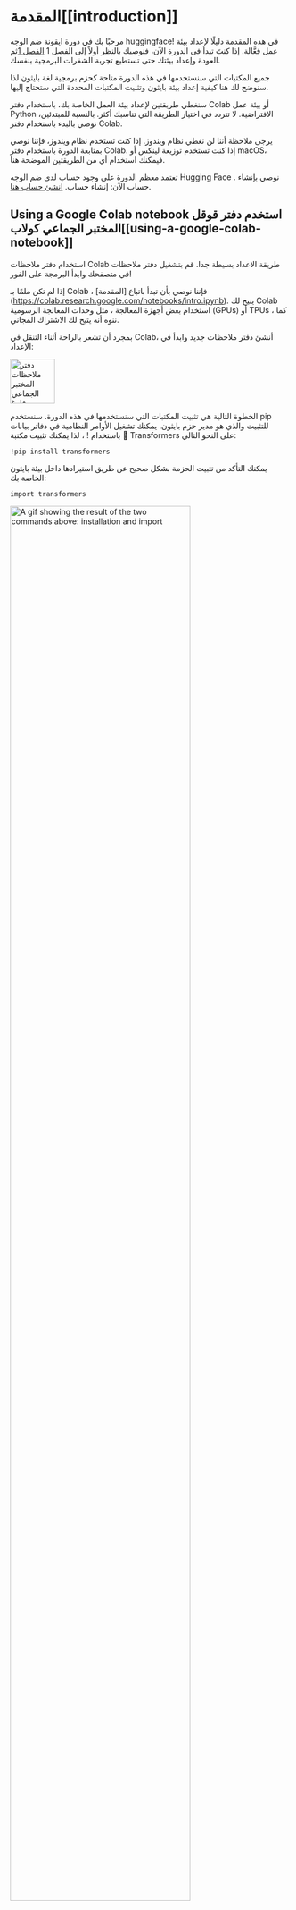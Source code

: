# المقدمة[[introduction]]
مرحبًا بك في دورة ايقونة ضم الوجه
 huggingface!
 في هذه المقدمة دليلًا لإعداد بيئة عمل فعَّالة. إذا كنتَ تبدأ في الدورة الآن، فنوصيك بالنظر أولاً إلى الفصل 1 [الفصل 1](/course/chapter1)ثم العودة وإعداد بيئتك حتى تستطيع تجربة الشفرات البرمجية بنفسك.

جميع المكتبات التي سنستخدمها في هذه الدورة متاحة كحزم برمجية لغة بايثون لذا سنوضح لك هنا كيفية إعداد بيئة بايثون وتثبيت المكتبات المحددة التي ستحتاج إليها.


سنغطي طريقتين لإعداد بيئة العمل الخاصة بك، باستخدام دفتر Colab أو بيئة عمل Python الافتراضية. لا تتردد في اختيار الطريقة التي تناسبك أكثر. بالنسبة للمبتدئين، نوصي بالبدء باستخدام دفتر Colab.


يرجى ملاحظة أننا لن نغطي نظام ويندوز. إذا كنت تستخدم نظام ويندوز، فإننا نوصي بمتابعة الدورة باستخدام دفتر Colab. إذا كنت تستخدم توزيعة لينكس أو macOS، فيمكنك استخدام أي من الطريقتين الموضحة هنا.

تعتمد معظم الدورة على وجود حساب لدى ضم الوجه Hugging Face . نوصي بإنشاء حساب الآن: إنشاء حساب.
 [انشئ حساب هنا](https://huggingface.co/join).

## Using a Google Colab notebook استخدم دفتر قوقل المختبر الجماعي كولاب[[using-a-google-colab-notebook]]

استخدام دفتر ملاحظات Colab طريقة الاعداد بسيطة جدا. قم بتشغيل دفتر ملاحظات في متصفحك وابدأ البرمجة على الفور!

إذا لم تكن ملمًا بـ Colab ، فإننا نوصي بأن تبدأ باتباع [المقدمة] (https://colab.research.google.com/notebooks/intro.ipynb). يتيح لك Colab استخدام بعض أجهزة المعالجة ، مثل وحدات المعالجة الرسومية (GPUs) أو TPUs ، كما ننوه أنه يتيح لك الاشتراك المجاني.

بمجرد أن تشعر بالراحة أثناء التنقل في Colab، أنشئ دفتر ملاحظات جديد وابدأ في الإعداد:

<div class = "flex justify-center">
<img src = "https://huggingface.co/datasets/huggingface-course/documentation-images/resolve/main/en/chapter0/new_colab.png" alt = "دفتر ملاحظات المختبر الجماعي فارغ" width = "80٪" />
</div>


الخطوة التالية هي تثبيت المكتبات التي سنستخدمها في هذه الدورة. سنستخدم pip للتثبيت والذي هو مدير حزم بايثون. يمكنك تشغيل الأوامر النظامية في دفاتر بيانات باستخدام  ! ، لذا يمكنك تثبيت مكتبة 🤗 Transformers على النحو التالي:



```
!pip install transformers
```

يمكنك التأكد من تثبيت الحزمة بشكل صحيح عن طريق استيرادها داخل بيئة بايثون الخاصة بك:


```
import transformers
```

<div class="flex justify-center">
<img src="https://huggingface.co/datasets/huggingface-course/documentation-images/resolve/main/en/chapter0/install.gif" alt="A gif showing the result of the two commands above: installation and import" width="80%"/>
</div>

يتم تثبيت إصدار خفيف جدًا من 🤗 Transformers. على وجه الخصوص ، لم يتم تثبيت أي إطارات تعلم الآلة الخاصة (مثل PyTorch أو TensorFlow). نظرًا لأننا سنستخدم العديد من الميزات المختلفة للمكتبة ، فإننا نوصي بتثبيت الإصدار التطويري ، والذي يأتي مع جميع البرامج اللازمة لأي حالة يمكن تخيلها تقريبًا:

```
!pip install transformers[sentencepiece]
```
هذا سيستغرق بعض الوقت ، ولكن بعد ذلك ستكون جاهزًا للبدء في بقية الدورة!

سأكمل الترجمة لاحقا من هنا ######

## Using a Python virtual environment استخدام بيئة بايثون الافتراضية[[using-a-python-virtual-environment]]

If you prefer to use a Python virtual environment, the first step is to install Python on your system. We recommend following [this guide](https://realpython.com/installing-python/) to get started.

Once you have Python installed, you should be able to run Python commands in your terminal. You can start by running the following command to ensure that it is correctly installed before proceeding to the next steps: `python --version`. This should print out the Python version now available on your system.

When running a Python command in your terminal, such as `python --version`, you should think of the program running your command as the "main" Python on your system. We recommend keeping this main installation free of any packages, and using it to create separate environments for each application you work on — this way, each application can have its own dependencies and packages, and you won't need to worry about potential compatibility issues with other applications.

In Python this is done with [*virtual environments*](https://docs.python.org/3/tutorial/venv.html), which are self-contained directory trees that each contain a Python installation with a particular Python version alongside all the packages the application needs. Creating such a virtual environment can be done with a number of different tools, but we'll use the official Python package for that purpose, which is called [`venv`](https://docs.python.org/3/library/venv.html#module-venv).

First, create the directory you'd like your application to live in — for example, you might want to make a new directory called *transformers-course* at the root of your home directory:

```
mkdir ~/transformers-course
cd ~/transformers-course
```

From inside this directory, create a virtual environment using the Python `venv` module:

```
python -m venv .env
```

You should now have a directory called *.env* in your otherwise empty folder:

```
ls -a
```

```out
.      ..    .env
```

You can jump in and out of your virtual environment with the `activate` and `deactivate` scripts:

```
# Activate the virtual environment
source .env/bin/activate

# Deactivate the virtual environment
source .env/bin/deactivate
```

You can make sure that the environment is activated by running the `which python` command: if it points to the virtual environment, then you have successfully activated it!

```
which python
```

```out
/home/<user>/transformers-course/.env/bin/python
```

### Installing dependencies[[installing-dependencies]]

As in the previous section on using Google Colab instances, you'll now need to install the packages required to continue. Again, you can install the development version of 🤗 Transformers using the `pip` package manager:

```
pip install "transformers[sentencepiece]"
```

You're now all set up and ready to go!
